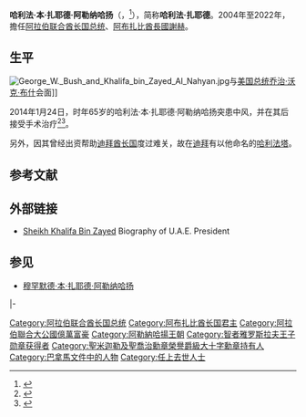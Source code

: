 {{noteTA
|G1=地名
}}
{{Infobox president
| name = 哈利法·本·扎耶德·阿勒纳哈扬
| image = Sheikh Khalifa.jpg
| caption = 摄于2013年
| office = {{flagicon|UAE}}[[阿联酋总统列表|阿拉伯联合酋长国总统]]
| term_start = 2004年11月3日
| term_end = {{box|2022年5月13日}}
| predecessor = [[马克图姆·本·拉希德·阿勒马克图姆|马克图姆·本·拉希德·阿勒马克图姆]]<small>（代理）</small>
| successor = [[穆罕默德·本·扎耶德·阿勒納哈揚|穆罕默德·本·扎耶德·阿勒納哈揚]]<small></small>
| primeminister = [[马克图姆·本·拉希德·阿勒马克图姆|马克图姆·本·拉希德·阿勒马克图姆]]<br>[[穆罕默德·本·拉希德·阿勒馬克圖姆|穆罕默德·本·拉希德·阿勒馬克圖姆]]
| office1 = [[阿布扎比酋长国酋长|阿布扎比酋长国謝赫]]
| term_start1 = 2004年11月2日
| term_end1 = {{box|2022年5月13日}}
| predecessor1 = [[扎耶德·本·蘇爾坦·阿勒納哈揚|扎耶德·本·蘇爾坦·阿勒納哈揚]]
| successor1 = [[穆罕默德·本·扎耶德·阿勒納哈揚|穆罕默德·本·扎耶德·阿勒納哈揚]]
| spouse = {{marriage|沙姆萨·宾特·苏海尔·马兹鲁埃|1964|2022|end=s}}<ref>{{cite web|url=https://www.na.ae/en/Images/LIWA04.pdf|accessdate=5 February 2017|language=en|title=存档副本|archive-date=2018-05-26|archive-url=https://web.archive.org/web/20180526095848/http://www.na.ae/en/Images/LIWA04.pdf|dead-url=no}}</ref>{{rp|48}}
| birth_date = {{birth date|1948|9|7|df=yes}}
| birth_place = {{flagicon image|Flag of the Trucial States.svg}}[[停战诸国|特鲁西尔酋长国]][[阿布扎比酋长国|阿布扎比国]][[艾因|艾因]]<br><small>（今{{UAE}}阿布扎比酋长国[[东部省|东部省]][[艾因|艾因]]）</small>
| death_date = {{death date and age|2022|5|13|1948|9|7|df=yes}}
| death_place = {{UAE}}[[阿布扎比|阿布扎比]]
| resting_place = {{UAE}}[[阿布扎比|阿布扎比]]阿尔贝滕公墓（{{lang-en|Al Bateen Cemetery}}）
| nationality = {{UAE}}
| parents = [[扎耶德·本·蘇爾坦·阿勒納哈揚|扎耶德·本·蘇爾坦·阿勒納哈揚]]（父亲）<br>Hassa bint Mohammed Al Nahyan（母亲）
}}

'''哈利法·本·扎耶德·阿勒纳哈扬'''（{{lang-ar|خليفة بن زايد بن سلطان آل نهيان}}，{{bd|1948年|9月7日|2022年|5月13日|catIdx=Nahyan}}<ref>{{cite news|title=阿联酋总统哈利法·本·扎耶德去世|url=http://news.cnr.cn/native/gd/20220513/t20220513_525826198.shtml|accessdate=2022-05-13|publisher=央广网|archive-date=2022-05-13|archive-url=https://web.archive.org/web/20220513140109/https://news.cnr.cn/native/gd/20220513/t20220513_525826198.shtml}}</ref>），简称'''哈利法·扎耶德'''。2004年至2022年，擔任[[阿拉伯联合酋长国|阿拉伯联合酋长国]][[阿联酋总统列表|总统]]、[[阿布扎比酋長國|阿布扎比酋長國]][[谢赫_(称号)|謝赫]]。

== 生平 ==
[[File:George_W._Bush_and_Khalifa_bin_Zayed_Al_Nahyan.jpg|thumb]]与[[美国总统|美国总统]][[乔治·沃克·布什|乔治·沃克·布什]]会面]]

2014年1月24日，时年65岁的哈利法·本·扎耶德·阿勒纳哈扬突患中风，并在其后接受手术治疗<ref>{{Cite web|title=阿联酋总统因中风接受手术治疗-中新网|url=https://www.chinanews.com.cn/gj/2014/01-25/5780731.shtml|access-date=2022-05-16|work=www.chinanews.com.cn|archive-date=2022-05-16|archive-url=https://web.archive.org/web/20220516035342/https://www.chinanews.com.cn/gj/2014/01-25/5780731.shtml}}</ref><ref>{{Cite web|title=阿联酋总统突发中风接受手术 目前情况稳定(图)-中新网|url=https://www.chinanews.com.cn/gj/2014/01-26/5782273.shtml|access-date=2022-05-16|work=www.chinanews.com.cn|archive-date=2022-05-17|archive-url=https://web.archive.org/web/20220517154415/https://www.chinanews.com.cn/gj/2014/01-26/5782273.shtml}}</ref>。

另外，因其曾经出资帮助[[迪拜酋长国|迪拜酋长国]]度过难关，故在[[杜拜|迪拜]]有以他命名的[[哈利法塔|哈利法塔]]。

== 参考文献 ==
{{Reflist}}

== 外部链接 ==
*[https://web.archive.org/web/20100125034708/http://www.uaeinteract.com/government/zayed.asp Sheikh Khalifa Bin Zayed] Biography of U.A.E. President

== 参见 ==
*[[穆罕默德·本·扎耶德·阿勒纳哈扬|穆罕默德·本·扎耶德·阿勒纳哈扬]]
{{s-start}}
{{s-hou|纳哈扬家族|1948年|9月7日}}
{{s-reg}}
{{s-bef|before=[[扎耶德·本·苏尔坦·阿勒纳哈扬|扎耶德·本·苏尔坦·阿勒纳哈扬]]}}
{{s-ttl|title=[[阿布扎比酋长国酋长|阿布扎比謝赫]]|years=2004年－2022年}}
{{s-aft|after=[[穆罕默德·本·扎耶德·阿勒納哈揚|穆罕默德·本·扎耶德·阿勒納哈揚]]}}
|-
{{s-off}}
{{s-bef|before=[[马克图姆·本·拉希德·阿勒马克图姆|马克图姆·本·拉希德·阿勒马克图姆]]<br><small>（代理）</small>}}
{{s-ttl|title=[[阿联酋总统列表|阿拉伯联合酋长国总统]]|years=2004年－2022年}}
{{s-aft|after=[[穆罕默德·本·扎耶德·阿勒納哈揚|穆罕默德·本·扎耶德·阿勒納哈揚]]}}
{{s-end}}

{{阿拉伯聯合大公國總統}}
{{normdaten}}
{{DEFAULTSORT:Khalifa Bin Zayed Al Nahyan}}

[[Category:阿拉伯联合酋长国总统|Category:阿拉伯联合酋长国总统]]
[[Category:阿布扎比酋长国君主|Category:阿布扎比酋长国君主]]
[[Category:阿拉伯聯合大公國億萬富豪|Category:阿拉伯聯合大公國億萬富豪]]
[[Category:阿勒納哈揚王朝|Category:阿勒納哈揚王朝]]
[[Category:智者雅罗斯拉夫王子勋章获得者|Category:智者雅罗斯拉夫王子勋章获得者]]
[[Category:聖米迦勒及聖喬治勳章榮譽爵級大十字勳章持有人|Category:聖米迦勒及聖喬治勳章榮譽爵級大十字勳章持有人]]
[[Category:巴拿馬文件中的人物|Category:巴拿馬文件中的人物]]
[[Category:任上去世人士|Category:任上去世人士]]
